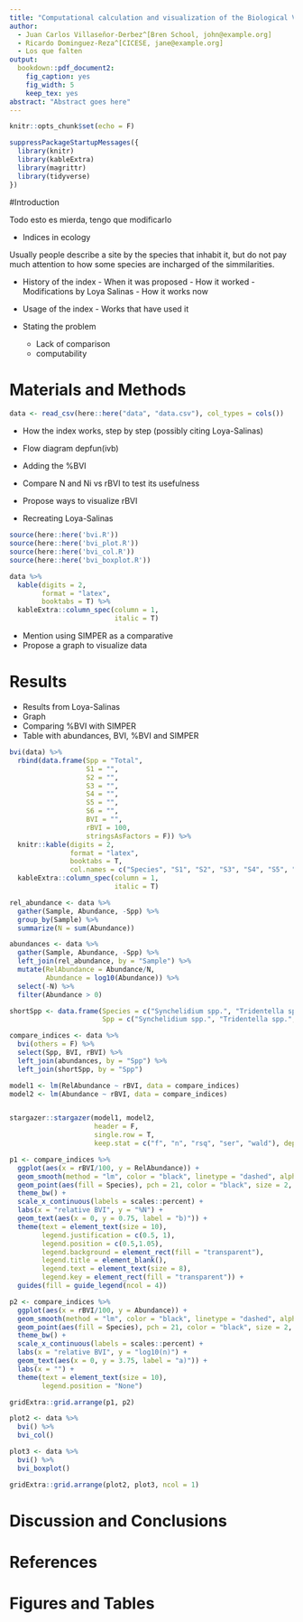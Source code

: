 ```yaml
---
title: "Computational calculation and visualization of the Biological Value Index"
author:
  - Juan Carlos Villaseñor-Derbez^[Bren School, john@example.org]
  - Ricardo Dominguez-Reza^[CICESE, jane@example.org]
  - Los que falten
output:
  bookdown::pdf_document2:
    fig_caption: yes
    fig_width: 5
    keep_tex: yes
abstract: "Abstract goes here"
---
```


```r
knitr::opts_chunk$set(echo = F)

suppressPackageStartupMessages({
  library(knitr)
  library(kableExtra)
  library(magrittr)
  library(tidyverse)
})

```

#Introduction

Todo esto es mierda, tengo que modificarlo

- Indices in ecology

Usually people describe a site by the species that inhabit it, but do not pay much attention to how some species are incharged of the simmilarities.

- History of the index
	  - When it was proposed
	  - How it worked
	  - Modifications by Loya Salinas
	  - How it works now
	
- Usage of the index 
	  - Works that have used it
	
- Stating the problem
    - Lack of comparison
    - computability

# Materials and Methods

```r
data <- read_csv(here::here("data", "data.csv"), col_types = cols())
```


- How the index works, step by step (possibly citing Loya-Salinas)

- Flow diagram depfun(ivb)

- Adding the %BVI

\begin{equation}\%BVI_i = \frac{(100\times BVI_i)}{\sum_{i = 1}^nBVI_i}\end{equation}

- Compare N and Ni vs rBVI to test its usefulness

- Propose ways to visualize rBVI

- Recreating Loya-Salinas

```r
source(here::here('bvi.R'))
source(here::here('bvi_plot.R'))
source(here::here('bvi_col.R'))
source(here::here('bvi_boxplot.R'))
```

	
```r
data %>% 
  kable(digits = 2,
        format = "latex",
        booktabs = T) %>% 
  kableExtra::column_spec(column = 1,
                          italic = T)
```

- Mention using SIMPER as a comparative
- Propose a graph to visualize data

# Results

- Results from Loya-Salinas
- Graph
- Comparing %BVI with SIMPER
- Table with abundances, BVI, %BVI and SIMPER

```r
bvi(data) %>% 
  rbind(data.frame(Spp = "Total",
                   S1 = "",
                   S2 = "",
                   S3 = "",
                   S4 = "",
                   S5 = "",
                   S6 = "",
                   BVI = "",
                   rBVI = 100,
                   stringsAsFactors = F)) %>% 
  knitr::kable(digits = 2,
               format = "latex",
               booktabs = T, 
               col.names = c("Species", "S1", "S2", "S3", "S4", "S5", "S6", "BVI", "%BVI")) %>% 
  kableExtra::column_spec(column = 1,
                          italic = T)
```

```r
rel_abundance <- data %>%
  gather(Sample, Abundance, -Spp) %>% 
  group_by(Sample) %>% 
  summarize(N = sum(Abundance))

abundances <- data %>% 
  gather(Sample, Abundance, -Spp) %>% 
  left_join(rel_abundance, by = "Sample") %>% 
  mutate(RelAbundance = Abundance/N,
         Abundance = log10(Abundance)) %>% 
  select(-N) %>% 
  filter(Abundance > 0)

shortSpp <- data.frame(Species = c("Synchelidium spp.", "Tridentella spp.", "N. cirratulus", "N. californiensis", "G. tenuis", "D. gouldii", "O. benedicti", "Archaeomysis spp.", "Armadillium spp.", "Megalopus spp.", "E. analoga", "Pontharpinia spp.", "E. mucronata", "L. californica", "M. californica", "Hanstorina spp.", "G. dibranchiata", "A. maculata"), 
                       Spp = c("Synchelidium spp.", "Tridentella spp.", "Nerine cirratulus", "Nephtys californiensis", "Glycera tenuis", "Donax gouldii", "Orchestoidea benedicti", "Archaeomysis spp.", "Armadillium spp.", "Megalopus spp.", "Emerita analoga", "Pontharpinia spp.", "Euzonus mucronata", "Lepidopa californica", "Magelona californica", "Hanstorina spp.", "Glycera dibranchiata", "Archaeomysis maculata"), stringsAsFactors = F)

compare_indices <- data %>% 
  bvi(others = F) %>% 
  select(Spp, BVI, rBVI) %>% 
  left_join(abundances, by = "Spp") %>% 
  left_join(shortSpp, by = "Spp")
```


```r
model1 <- lm(RelAbundance ~ rBVI, data = compare_indices)
model2 <- lm(Abundance ~ rBVI, data = compare_indices)


stargazer::stargazer(model1, model2,
                     header = F,
                     single.row = T, 
                     keep.stat = c("f", "n", "rsq", "ser", "wald"), dep.var.labels = c("%N", "log10(n)"))
```

\clearpage

```r
p1 <- compare_indices %>% 
  ggplot(aes(x = rBVI/100, y = RelAbundance)) +
  geom_smooth(method = "lm", color = "black", linetype = "dashed", alpha = 0.3) +
  geom_point(aes(fill = Species), pch = 21, color = "black", size = 2, alpha = 0.5) +
  theme_bw() +
  scale_x_continuous(labels = scales::percent) +
  labs(x = "relative BVI", y = "%N") +
  geom_text(aes(x = 0, y = 0.75, label = "b)")) +
  theme(text = element_text(size = 10),
        legend.justification = c(0.5, 1),
        legend.position = c(0.5,1.05),
        legend.background = element_rect(fill = "transparent"),
        legend.title = element_blank(),
        legend.text = element_text(size = 8),
        legend.key = element_rect(fill = "transparent")) +
  guides(fill = guide_legend(ncol = 4))

p2 <- compare_indices %>% 
  ggplot(aes(x = rBVI/100, y = Abundance)) +
  geom_smooth(method = "lm", color = "black", linetype = "dashed", alpha = 0.3) +
  geom_point(aes(fill = Species), pch = 21, color = "black", size = 2, alpha = 0.5) +
  theme_bw() +
  scale_x_continuous(labels = scales::percent) +
  labs(x = "relative BVI", y = "log10(n)") +
  geom_text(aes(x = 0, y = 3.75, label = "a)")) +
  labs(x = "") +
  theme(text = element_text(size = 10),
        legend.position = "None")

gridExtra::grid.arrange(p1, p2)
```

```r
plot2 <- data %>% 
  bvi() %>% 
  bvi_col()

plot3 <- data %>% 
  bvi() %>% 
  bvi_boxplot()

gridExtra::grid.arrange(plot2, plot3, ncol = 1)
```


# Discussion and Conclusions

# References

<div id="refs"></div>

# Figures and Tables


